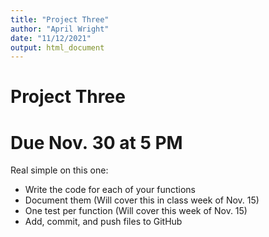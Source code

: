 ```yaml
---
title: "Project Three"
author: "April Wright"
date: "11/12/2021"
output: html_document
---
```


# Project Three
# Due Nov. 30 at 5 PM


Real simple on this one:

+ Write the code for each of your functions
+ Document them (Will cover this in class week of Nov. 15)
+ One test per function (Will cover this week of Nov. 15)
+ Add, commit, and push files to GitHub
